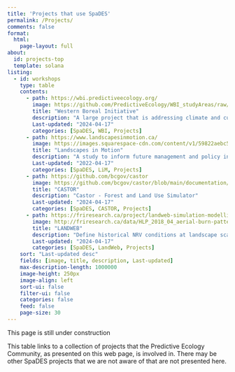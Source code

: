 ```yaml
---
title: 'Projects that use SpaDES'
permalink: /Projects/
comments: false
format: 
  html:
    page-layout: full
about: 
  id: projects-top
  template: solana
listing: 
  - id: workshops
    type: table
    contents: 
      - path: https://wbi.predictiveecology.org/
        image: https://github.com/PredictiveEcology/WBI_studyAreas/raw/main/figures/WBI_studyArea_gg.png
        title: "Western Boreal Initiative"
        description: "A large project that is addressing climate and cumulative effects on landscapes of the western boreal forests of Canada"
        Last-updated: "2024-04-17"
        categories: [SpaDES, WBI, Projects]        
      - path: https://www.landscapesinmotion.ca/
        image: https://images.squarespace-cdn.com/content/v1/59822aebc534a526009b3de1/1622820471171-1RV90OBOTGPGPK2EVCYI/GIF-making-file-size-smaller.gif?format=2500w
        title: "Landscapes in Motion"
        description: "A study to inform future management and policy in this important region of Alberta."
        Last-updated: "2022-04-17"
        categories: [SpaDES, LiM, Projects]    
      - path: https://github.com/bcgov/castor
        image: https://github.com/bcgov/castor/blob/main/documentation/images/castor_explorer_map.jpg?raw=true
        title: "CASTOR"
        description: "Castor - Forest and Land Use Simulator"
        Last-updated: "2024-04-17"
        categories: [SpaDES, CASTOR, Projects]    
      - path: https://friresearch.ca/project/landweb-simulation-modelling
        image: http://friresearch.ca/data/HLP_2018_04_aerial-burn-patterns-blog.jpg
        title: "LANDWEB"
        description: "Define historical NRV conditions at landscape scales across 140 million ha of the western boreal"
        Last-updated: "2024-04-17"
        categories: [SpaDES, LandWeb, Projects]            
    sort: "Last-updated desc"
    fields: [image, title, description, Last-updated]
    max-description-length: 1000000
    image-height: 250px
    image-align: left
    sort-ui: false
    filter-ui: false
    categories: false
    feed: false
    page-size: 30
---
```


This page is still under construction

This table links to a collection of projects that the Predictive Ecology
Community, as presented on this web page, is involved in. There may be
other SpaDES projects that we are not aware of that are not presented
here.

::: {workshops}
:::
